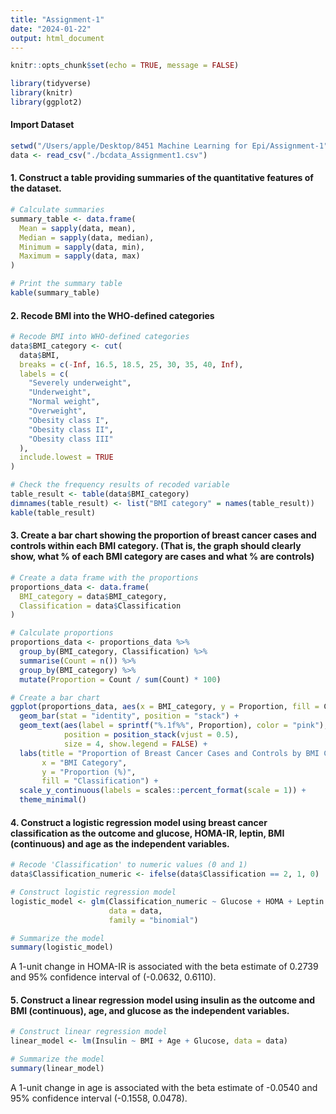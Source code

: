 ```yaml
---
title: "Assignment-1"
date: "2024-01-22"
output: html_document
---
```


```r
knitr::opts_chunk$set(echo = TRUE, message = FALSE)
```

```r
library(tidyverse)
library(knitr)
library(ggplot2)
```   
#### Import Dataset

```r
setwd("/Users/apple/Desktop/8451 Machine Learning for Epi/Assignment-1")
data <- read_csv("./bcdata_Assignment1.csv")
```

#### 1. Construct a table providing summaries of the quantitative features of the dataset.

```r
# Calculate summaries
summary_table <- data.frame(
  Mean = sapply(data, mean),
  Median = sapply(data, median),
  Minimum = sapply(data, min),
  Maximum = sapply(data, max)
)

# Print the summary table
kable(summary_table)
```





#### 2. Recode BMI into the WHO-defined categories 

```r
# Recode BMI into WHO-defined categories
data$BMI_category <- cut(
  data$BMI,
  breaks = c(-Inf, 16.5, 18.5, 25, 30, 35, 40, Inf),
  labels = c(
    "Severely underweight",
    "Underweight",
    "Normal weight",
    "Overweight",
    "Obesity class I",
    "Obesity class II",
    "Obesity class III"
  ),
  include.lowest = TRUE
)

# Check the frequency results of recoded variable
table_result <- table(data$BMI_category)
dimnames(table_result) <- list("BMI category" = names(table_result))
kable(table_result)
```

#### 3. Create a bar chart showing the proportion of breast cancer cases and controls within each BMI category. (That is, the graph should clearly show, what % of each BMI category are cases and what % are controls)

```r
# Create a data frame with the proportions
proportions_data <- data.frame(
  BMI_category = data$BMI_category,
  Classification = data$Classification
)

# Calculate proportions
proportions_data <- proportions_data %>%
  group_by(BMI_category, Classification) %>%
  summarise(Count = n()) %>%
  group_by(BMI_category) %>%
  mutate(Proportion = Count / sum(Count) * 100)

# Create a bar chart
ggplot(proportions_data, aes(x = BMI_category, y = Proportion, fill = Classification)) +
  geom_bar(stat = "identity", position = "stack") +
  geom_text(aes(label = sprintf("%.1f%%", Proportion), color = "pink"), 
            position = position_stack(vjust = 0.5), 
            size = 4, show.legend = FALSE) +  
  labs(title = "Proportion of Breast Cancer Cases and Controls by BMI Category",
       x = "BMI Category",
       y = "Proportion (%)",
       fill = "Classification") +
  scale_y_continuous(labels = scales::percent_format(scale = 1)) +
  theme_minimal()
```

#### 4. Construct a logistic regression model using breast cancer classification as the outcome and glucose, HOMA-IR, leptin, BMI (continuous) and age as the independent variables.

```r
# Recode 'Classification' to numeric values (0 and 1)
data$Classification_numeric <- ifelse(data$Classification == 2, 1, 0)

# Construct logistic regression model
logistic_model <- glm(Classification_numeric ~ Glucose + HOMA + Leptin + BMI + Age, 
                      data = data, 
                      family = "binomial")

# Summarize the model
summary(logistic_model)
```


A 1-unit change in HOMA-IR is associated with the beta estimate of 0.2739 and 95% confidence interval of (-0.0632, 0.6110).

#### 5. Construct a linear regression model using insulin as the outcome and BMI (continuous), age, and glucose as the independent variables.

```r
# Construct linear regression model
linear_model <- lm(Insulin ~ BMI + Age + Glucose, data = data)

# Summarize the model
summary(linear_model)
```

A 1-unit change in age is associated with the beta estimate of -0.0540 and 95% confidence interval (-0.1558, 0.0478).
